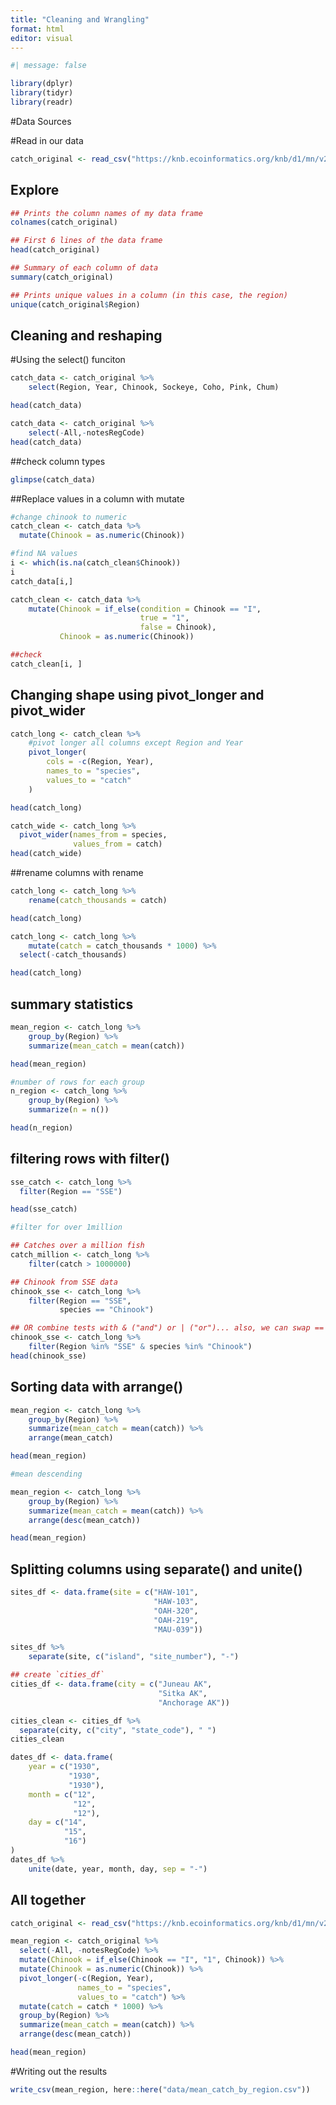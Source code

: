 ```yaml
---
title: "Cleaning and Wrangling"
format: html
editor: visual
---
```


```r
#| message: false

library(dplyr)
library(tidyr)
library(readr)
```

#Data Sources

#Read in our data

```r
catch_original <- read_csv("https://knb.ecoinformatics.org/knb/d1/mn/v2/object/df35b.302.1")
```

## Explore

```r
## Prints the column names of my data frame
colnames(catch_original)

## First 6 lines of the data frame
head(catch_original)

## Summary of each column of data
summary(catch_original)

## Prints unique values in a column (in this case, the region)
unique(catch_original$Region)

```

## Cleaning and reshaping

#Using the select() funciton

```r
catch_data <- catch_original %>%
    select(Region, Year, Chinook, Sockeye, Coho, Pink, Chum)

head(catch_data)

catch_data <- catch_original %>%
    select(-All,-notesRegCode)
head(catch_data)
```
##check column types
```r
glimpse(catch_data)

```

##Replace values in a column with mutate
```r
#change chinook to numeric
catch_clean <- catch_data %>%
  mutate(Chinook = as.numeric(Chinook))
```
```r
#find NA values
i <- which(is.na(catch_clean$Chinook))
i
catch_data[i,]

catch_clean <- catch_data %>%
    mutate(Chinook = if_else(condition = Chinook == "I", 
                             true = "1", 
                             false = Chinook),
           Chinook = as.numeric(Chinook))

##check
catch_clean[i, ]
```

## Changing shape using pivot_longer and pivot_wider
```r


catch_long <- catch_clean %>% 
    #pivot longer all columns except Region and Year
    pivot_longer(
        cols = -c(Region, Year),
        names_to = "species",
        values_to = "catch"
    )

head(catch_long)
```

```r
catch_wide <- catch_long %>%
  pivot_wider(names_from = species,
              values_from = catch)
head(catch_wide)
```
##rename columns with rename

```r
catch_long <- catch_long %>%
    rename(catch_thousands = catch)

head(catch_long)
```

```r
catch_long <- catch_long %>%
    mutate(catch = catch_thousands * 1000) %>%
  select(-catch_thousands)

head(catch_long)
```
## summary statistics
```r
mean_region <- catch_long %>%
    group_by(Region) %>%
    summarize(mean_catch = mean(catch))

head(mean_region)

#number of rows for each group
n_region <- catch_long %>%
    group_by(Region) %>%
    summarize(n = n())

head(n_region)
```
## filtering rows with filter()

```r
sse_catch <- catch_long %>%
  filter(Region == "SSE")

head(sse_catch)

#filter for over 1million

## Catches over a million fish
catch_million <- catch_long %>%
    filter(catch > 1000000)

## Chinook from SSE data
chinook_sse <- catch_long %>%
    filter(Region == "SSE",
           species == "Chinook")

## OR combine tests with & ("and") or | ("or")... also, we can swap == for %in%
chinook_sse <- catch_long %>%
    filter(Region %in% "SSE" & species %in% "Chinook")
head(chinook_sse)
```

## Sorting data with arrange()

```r
mean_region <- catch_long %>%
    group_by(Region) %>%
    summarize(mean_catch = mean(catch)) %>%
    arrange(mean_catch)

head(mean_region)

#mean descending

mean_region <- catch_long %>%
    group_by(Region) %>%
    summarize(mean_catch = mean(catch)) %>%
    arrange(desc(mean_catch))

head(mean_region)
```

## Splitting columns using separate() and unite()
```r
sites_df <- data.frame(site = c("HAW-101",
                                "HAW-103",
                                "OAH-320",
                                "OAH-219",
                                "MAU-039"))

sites_df %>%
    separate(site, c("island", "site_number"), "-")

## create `cities_df`
cities_df <- data.frame(city = c("Juneau AK",
                                 "Sitka AK",
                                 "Anchorage AK"))

cities_clean <- cities_df %>%
  separate(city, c("city", "state_code"), " ")
cities_clean
```
```r
dates_df <- data.frame(
    year = c("1930",
             "1930",
             "1930"),
    month = c("12",
              "12",
              "12"),
    day = c("14",
            "15",
            "16")
)
dates_df %>%
    unite(date, year, month, day, sep = "-")
```

## All together
```r
catch_original <- read_csv("https://knb.ecoinformatics.org/knb/d1/mn/v2/object/df35b.302.1")

mean_region <- catch_original %>%
  select(-All, -notesRegCode) %>% 
  mutate(Chinook = if_else(Chinook == "I", "1", Chinook)) %>% 
  mutate(Chinook = as.numeric(Chinook)) %>% 
  pivot_longer(-c(Region, Year), 
               names_to = "species", 
               values_to = "catch") %>%
  mutate(catch = catch * 1000) %>% 
  group_by(Region) %>% 
  summarize(mean_catch = mean(catch)) %>% 
  arrange(desc(mean_catch))

head(mean_region)
```
#Writing out the results

```r
write_csv(mean_region, here::here("data/mean_catch_by_region.csv"))
```


